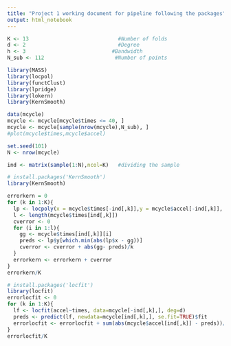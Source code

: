 ---
title: "Project 1 working document for pipeline following the packages"
output: html_notebook
---

```{r parameters that we can compare}
K <- 13                             #Number of folds
d <- 2                              #Degree
h <- 3                            #Bandwidth
N_sub <- 112                       #Number of points
```


```{r warning = FALSE}
library(MASS)
library(locpol)
library(functClust)
library(lpridge)
library(lokern)
library(KernSmooth)

data(mcycle)
mcycle <- mcycle[mcycle$times <= 40, ]
mcycle <- mcycle[sample(nrow(mcycle),N_sub), ]
#plot(mcycle$times,mcycle$accel)

set.seed(101)
N <- nrow(mcycle)

ind <- matrix(sample(1:N),ncol=K)   #dividing the sample

```

```{r}
# install.packages('KernSmooth')
library(KernSmooth)

errorkern = 0
for (k in 1:K){
  lp <- locpoly(x = mcycle$times[-ind[,k]],y = mcycle$accel[-ind[,k]], bandwidth=h, degree=2)
  l <- length(mcycle$times[ind[,k]])
  cverror <- 0
  for (i in 1:l){
    gg <- mcycle$times[ind[,k]][i]
    preds <- lp$y[which.min(abs(lp$x - gg))] 
    cverror <- cverror + abs(gg- preds)/k
  }
  errorkern <- errorkern + cverror
}
errorkern/K
```

```{r}
# install.packages('locfit')
library(locfit)
errorlocfit <- 0
for (k in 1:K){
  lf <- locfit(accel~times, data=mcycle[-ind[,k],], deg=d)
  preds <- predict(lf, newdata=mcycle[ind[,k],], se.fit=TRUE)$fit
  errorlocfit <- errorlocfit + sum(abs(mcycle$accel[ind[,k]] - preds))/k
}
errorlocfit/K

```















